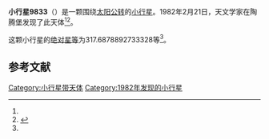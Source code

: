 {{Infobox planet
| bgcolour = #FFFFC0
| name = 9833 Rilke
| symbol = 
| image = 
| caption = 
| discovery = yes
| discovery_ref = 
| discoverer = {{link-en|佛蒙特·伯根|Freimut Börngen}}
| discovery_site = [[陶腾堡|陶腾堡]] 
| discovered = 1982年2月21日
| designations = yes
| mp_name = 
| named_after = 
| alt_names = 1982 DW3/ 1994 TK2
| mp_category = [[主带小行星|主带小行星]]
| orbit_ref = <ref name="a">[http://ssd.jpl.nasa.gov/sbdb.cgi?sstr=9833 9833 Rilke] {{Wayback|url=http://ssd.jpl.nasa.gov/sbdb.cgi?sstr=9833 |date=20140815022709 }}，小行星數據庫瀏覽器（JPL Small-Body Database Browser）－[[美国国家航空航天局|美国国家航空航天局]]喷气推进实验室</ref>
| epoch = 2456400.5 (2013年4月18日更新)
| aphelion = {{convert|2.533709463015625|AU|km|3|abbr=on|lk=out}}
| perihelion = {{convert|2.017647927927972|AU|km|3|abbr=on}}
| semimajor = {{convert|2.275678695471798|AU|km|3|abbr=on}}
| eccentricity = 0.113386291
| period = 1253.905601 [[日|日]]<br />3.43[[儒略年|儒略年]]
| avg_speed = 
| inclination = 3.769943741286997
| asc_node = 129.8300206758746
| mean_anomaly = 
| arg_peri = 317.6878892733328
| satellites = 
| physical_characteristics = yes
| dimensions = 
| mass = 
| density = 
| surface_grav = 
| escape_velocity = 
| sidereal_day = 
| axial_tilt = 
| pole_ecliptic_lat = 
| pole_ecliptic_lon = 
| albedo = 
| temperatures= 
| temp_name1 = 
| mean_temp_1 = 
| max_temp_1 = 
| temp_name2 = 
| max_temp_2 = 
| spectral_type = 
| abs_magnitude = 317.6878892733328
}}

'''小行星9833'''（{{lang-en|9833 Rilke}}）是一颗围绕[[太阳|太阳]][[公转|公转]]的[[小行星|小行星]]。1982年2月21日，天文学家{{link-en|佛蒙特·伯根|Freimut Börngen}}在陶腾堡发现了此天体<ref name="a" /><ref>{{cite news|title=小行星列表|url=http://cfa-www.harvard.edu/iau/lists/NumberedMPs.txt|accessdate=2013-07-08|newspaper=哈佛大学|archive-date=2008-05-17|archive-url=https://web.archive.org/web/20080517010638/http://cfa-www.harvard.edu/iau/lists/NumberedMPs.txt|dead-url=no}}</ref>。

这颗小行星的[[绝对星等|绝对星等]]为317.6878892733328等<ref name="a" />。

==参考文献==
{{reflist}}
{{Minor Planet Number|[[小行星9832|小行星9832]]|[[小行星9834|小行星9834]]}}

{{小天体}}

[[Category:小行星带天体|Category:小行星带天体]]
[[Category:1982年发现的小行星|Category:1982年发现的小行星]]

{{asteroid-stub}}